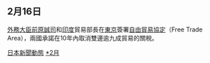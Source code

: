 <noinclude>{{MonthInJapan|2011|2}}</noinclude>
{{main|2011年日本}}

==2月16日==
[[外務大臣_(日本)|外務大臣]][[前原誠司|前原誠司]]和[[印度|印度]]貿易部長在[[東京|東京]]簽署[[自由貿易協定區|自由貿易協定]]（Free Trade Area），兩國承諾在10年內取消雙邊逾九成貿易的關稅。



<noinclude>
{{Portal:日本新聞動態/Footer}}
[[Category:2011年2月|日本新聞動態]]
[[Category:2011年日本|*2月]]
</noinclude>